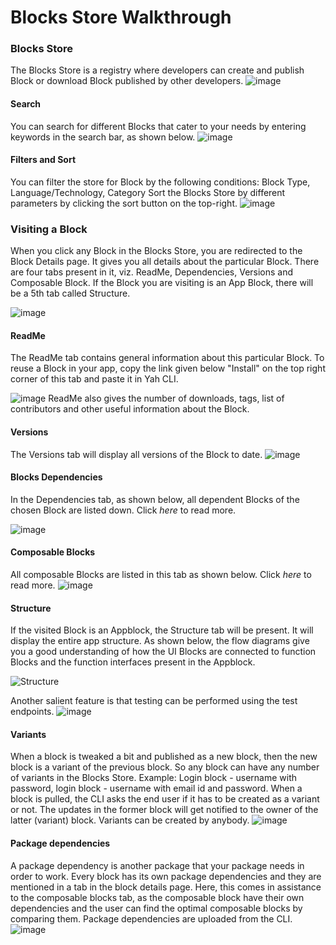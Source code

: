 # Blocks Store Walkthrough

### Blocks Store

The Blocks Store is a registry where developers can create and publish Block or download Block published by other developers. 
![image](https://user-images.githubusercontent.com/33730398/181873930-ba923aeb-df42-4d93-8868-7dbfcff1b14f.png)

#### Search
You can search for different Blocks that cater to your needs by entering keywords in the search bar, as shown below.
![image](https://user-images.githubusercontent.com/33730398/181874513-698e70fb-1226-440b-9b63-92c767d20cc5.png)

#### Filters and Sort
You can filter the store for Block by the following conditions: Block Type, Language/Technology, Category
Sort the Blocks Store by different parameters by clicking the sort button on the top-right.
![image](https://user-images.githubusercontent.com/33730398/181875277-7a16a7cb-7f9e-47fa-90a2-09794740976c.png)

### Visiting a Block

When you click any Block in the Blocks Store, you are redirected to the Block Details page. It gives you all details about the particular Block. There are four tabs present in it, viz. ReadMe, Dependencies, Versions and Composable Block. If the Block you are visiting is an App Block, there will be a 5th tab called Structure.

![image](https://user-images.githubusercontent.com/33730398/182059124-f6757c6d-717c-4a18-9bb8-21d4f2d211e5.png)

#### ReadMe
The ReadMe tab contains general information about this particular Block. To reuse a Block in your app, copy the link given below "Install" on the top right corner of this tab and paste it in Yah CLI. 

![image](https://user-images.githubusercontent.com/33730398/182060253-8f8da922-ef6e-49e2-ac48-df022bd45c46.png)
ReadMe also gives the number of downloads, tags, list of contributors and other useful information about the Block.

#### Versions
The Versions tab will display all versions of the Block to date. 
![image](https://user-images.githubusercontent.com/33730398/182059934-6846544a-5ecd-470e-bcf0-56584d963906.png)

#### Blocks Dependencies
In the Dependencies tab, as shown below, all dependent Blocks of the chosen Block are listed down. Click *here* to read more.

![image](https://user-images.githubusercontent.com/33730398/182059837-28bf3cab-ea26-451d-bd2f-d8cb9cb56f82.png)

#### Composable Blocks
All composable Blocks are listed in this tab as shown below. Click *here* to read more.
![image](https://user-images.githubusercontent.com/33730398/182059697-e9750bbb-508e-4b64-94b4-c305306770f1.png)

#### Structure
If the visited Block is an Appblock, the Structure tab will be present. It will display the entire app structure. 
As shown below, the flow diagrams give you a good understanding of how the UI Blocks are connected to function Blocks and the function interfaces present in the Appblock.

![Structure](https://user-images.githubusercontent.com/33730398/159856612-c69f9228-b470-4b97-9687-49f9c637e41d.png)

Another salient feature is that testing can be performed using the test endpoints. 
![image](https://user-images.githubusercontent.com/33730398/182059579-1d42ea77-3f0e-4d74-80fb-214ce55ce78c.png)

#### Variants
When a block is tweaked a bit and published as a new block, then the new block is a variant of the previous block. So any block can have any number of variants in the Blocks Store. Example: Login block - username with password, login block - username with email id and password.
When a block is pulled, the CLI asks the end user if it has to be created as a variant or not. The updates in the former block will get notified to the owner of the latter (variant) block. Variants can be created by anybody.
![image](https://user-images.githubusercontent.com/33730398/182059472-6c5982ad-60c9-4f9e-94bc-1327313e3a1a.png)


#### Package dependencies
A package dependency is another package that your package needs in order to work. Every block has its own package dependencies and they are mentioned in a tab in the block details page. Here, this comes in assistance to the composable blocks tab, as the composable block have their own dependencies and the user can find the optimal composable blocks by comparing them.
Package dependencies are uploaded from the CLI.
![image](https://user-images.githubusercontent.com/33730398/182059429-0c34e50a-dfd8-4d3b-8a50-f8a345decd22.png)
